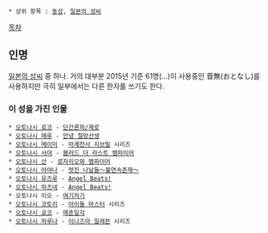  * 상위 항목 : [[동성]], [[일본의 성씨]]

[[목차]]

== 인명 ==
[[일본의 성씨]] 중 하나. 거의 대부분 2015년 기준 61명(...)이 사용중인 音無(おとなし)를 사용하지만 극히 일부에서는 다른 한자를 쓰기도 한다.

=== 이 성을 가진 인물 ===
 * [[오토나시 료코]] - [[단간론파/제로]]
 * [[오토나시 메루]] - [[안녕 절망선생]]
 * [[오토나시 메이미]] - [[마계천사 지브릴]] 시리즈
 * [[오토나시 사야]] - [[블러드 더 라스트 뱀파이어]]
 * [[오토나시 산]] - [[로자리오와 뱀파이어]]
 * [[오토나시 아야나]] - [[멋진 나날들～불연속존재～]]
 * [[오토나시 유즈루]] - [[Angel Beats!]]
 * [[오토나시 하츠네]] - [[Angel Beats!]]
 * 오토나시 이오 - [[여기저기]]
 * [[오토나시 코토리]] - [[아이돌 마스터]] 시리즈
 * [[오토나시 쿄코]] - [[메존일각]]
 * [[오토나시 하루나]] - [[이나즈마 일레븐]] 시리즈
